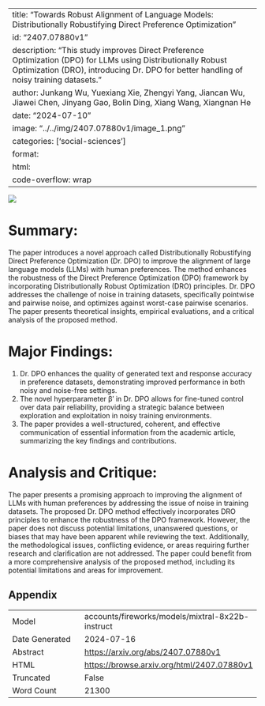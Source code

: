 
---
title: "Towards Robust Alignment of Language Models: Distributionally Robustifying Direct Preference Optimization"
id: "2407.07880v1"
description: "This study improves Direct Preference Optimization (DPO) for LLMs using Distributionally Robust Optimization (DRO), introducing Dr. DPO for better handling of noisy training datasets."
author: Junkang Wu, Yuexiang Xie, Zhengyi Yang, Jiancan Wu, Jiawei Chen, Jinyang Gao, Bolin Ding, Xiang Wang, Xiangnan He
date: "2024-07-10"
image: "../../img/2407.07880v1/image_1.png"
categories: ['social-sciences']
format:
  html:
    code-overflow: wrap
---

![](../../img/2407.07880v1/image_1.png)

# Summary:

The paper introduces a novel approach called Distributionally Robustifying Direct Preference Optimization (Dr. DPO) to improve the alignment of large language models (LLMs) with human preferences. The method enhances the robustness of the Direct Preference Optimization (DPO) framework by incorporating Distributionally Robust Optimization (DRO) principles. Dr. DPO addresses the challenge of noise in training datasets, specifically pointwise and pairwise noise, and optimizes against worst-case pairwise scenarios. The paper presents theoretical insights, empirical evaluations, and a critical analysis of the proposed method.

# Major Findings:

1. Dr. DPO enhances the quality of generated text and response accuracy in preference datasets, demonstrating improved performance in both noisy and noise-free settings.
2. The novel hyperparameter β′ in Dr. DPO allows for fine-tuned control over data pair reliability, providing a strategic balance between exploration and exploitation in noisy training environments.
3. The paper provides a well-structured, coherent, and effective communication of essential information from the academic article, summarizing the key findings and contributions.

# Analysis and Critique:

The paper presents a promising approach to improving the alignment of LLMs with human preferences by addressing the issue of noise in training datasets. The proposed Dr. DPO method effectively incorporates DRO principles to enhance the robustness of the DPO framework. However, the paper does not discuss potential limitations, unanswered questions, or biases that may have been apparent while reviewing the text. Additionally, the methodological issues, conflicting evidence, or areas requiring further research and clarification are not addressed. The paper could benefit from a more comprehensive analysis of the proposed method, including its potential limitations and areas for improvement.

## Appendix

|          |          |
|----------|----------|
| Model     | accounts/fireworks/models/mixtral-8x22b-instruct       |
| Date Generated     | 2024-07-16       |
| Abstract | [https://arxiv.org/abs/2407.07880v1](https://arxiv.org/abs/2407.07880v1)        |
| HTML     | [https://browse.arxiv.org/html/2407.07880v1](https://browse.arxiv.org/html/2407.07880v1)       |
| Truncated       | False       |
| Word Count       | 21300       |